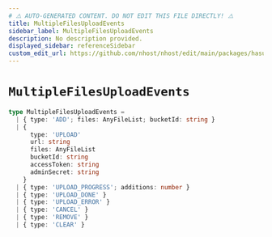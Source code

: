 ```yaml
---
# ⚠️ AUTO-GENERATED CONTENT. DO NOT EDIT THIS FILE DIRECTLY! ⚠️
title: MultipleFilesUploadEvents
sidebar_label: MultipleFilesUploadEvents
description: No description provided.
displayed_sidebar: referenceSidebar
custom_edit_url: https://github.com/nhost/nhost/edit/main/packages/hasura-storage-js/src/packages/hasura-storage-js/src/machines/multiple-files-upload.ts#L18
---
```


# `MultipleFilesUploadEvents`

```ts
type MultipleFilesUploadEvents =
  | { type: 'ADD'; files: AnyFileList; bucketId: string }
  | {
      type: 'UPLOAD'
      url: string
      files: AnyFileList
      bucketId: string
      accessToken: string
      adminSecret: string
    }
  | { type: 'UPLOAD_PROGRESS'; additions: number }
  | { type: 'UPLOAD_DONE' }
  | { type: 'UPLOAD_ERROR' }
  | { type: 'CANCEL' }
  | { type: 'REMOVE' }
  | { type: 'CLEAR' }
```
